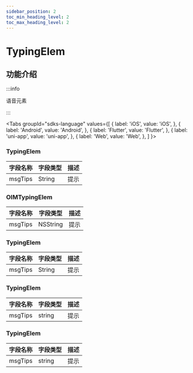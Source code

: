 ```yaml
---
sidebar_position: 2
toc_min_heading_level: 2
toc_max_heading_level: 2
---
```


# TypingElem

## 功能介绍

:::info

语音元素

:::

<Tabs
groupId="sdks-language"
values={[
{ label: 'iOS', value: 'iOS', },
{ label: 'Android', value: 'Android', },
{ label: 'Flutter', value: 'Flutter', },
{ label: 'uni-app', value: 'uni-app', },
{ label: 'Web', value: 'Web', },
]
}>

<TabItem value="Flutter">

### TypingElem

| 字段名称 | 字段类型 | 描述 |
| -------- | -------- | ---- |
| msgTips  | String | 提示 |

</TabItem>

<TabItem value="iOS">

### OIMTypingElem

| 字段名称 | 字段类型 | 描述 |
| -------- | -------- | ---- |
| msgTips  | NSString | 提示 |

</TabItem>

<TabItem value="Android">

### TypingElem

| 字段名称 | 字段类型 | 描述 |
| -------- | -------- | ---- |
| msgTips  | String | 提示 |

</TabItem>

<TabItem value="Web">

### TypingElem

| 字段名称 | 字段类型 | 描述 |
| -------- | -------- | ---- |
| msgTips  | string   | 提示 |

</TabItem>

<TabItem value="uni-app">

### TypingElem

| 字段名称 | 字段类型 | 描述 |
| -------- | -------- | ---- |
| msgTips  | string   | 提示 |

</TabItem>

</Tabs>
